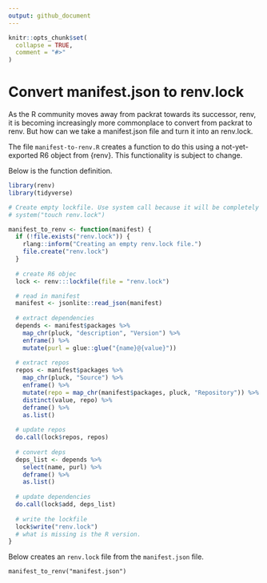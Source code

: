 ```yaml
---
output: github_document
---
```


<!-- README.md is generated from README.Rmd. Please edit that file -->

```r
knitr::opts_chunk$set(
  collapse = TRUE,
  comment = "#>"
)
```

# Convert manifest.json to renv.lock

As the R community moves away from packrat towards its successor, renv, it is becoming increasingly more commonplace to convert from packrat to renv. But how can we take a manifest.json file and turn it into an renv.lock.

The file `manifest-to-renv.R` creates a function to do this using a not-yet-exported R6 object from {renv}. This functionality is subject to change.

Below is the function definition. 

```r
library(renv)
library(tidyverse)

# Create empty lockfile. Use system call because it will be completely empty
# system("touch renv.lock")

manifest_to_renv <- function(manifest) {
  if (!file.exists("renv.lock")) {
    rlang::inform("Creating an empty renv.lock file.")
    file.create("renv.lock")
  }
  
  # create R6 objec
  lock <- renv:::lockfile(file = "renv.lock")  

  # read in manifest
  manifest <- jsonlite::read_json(manifest)
  
  # extract dependencies
  depends <- manifest$packages %>% 
    map_chr(pluck, "description", "Version") %>% 
    enframe() %>% 
    mutate(purl = glue::glue("{name}@{value}"))
  
  # extract repos
  repos <- manifest$packages %>% 
    map_chr(pluck, "Source") %>% 
    enframe() %>% 
    mutate(repo = map_chr(manifest$packages, pluck, "Repository")) %>% 
    distinct(value, repo) %>% 
    deframe() %>% 
    as.list()
  
  # update repos
  do.call(lock$repos, repos)
  
  # convert deps
  deps_list <- depends %>% 
    select(name, purl) %>% 
    deframe() %>% 
    as.list()
  
  # update dependencies
  do.call(lock$add, deps_list)
  
  # write the lockfile
  lock$write("renv.lock")
  # what is missing is the R version.
}
```

Below creates an `renv.lock` file from the `manifest.json` file.

```{}
manifest_to_renv("manifest.json")
```

